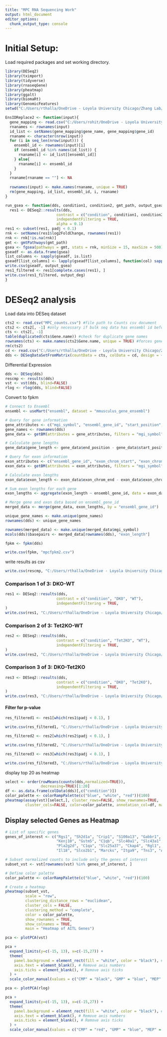 ```yaml
---
title: "MPC RNA Sequencing Work"
output: html_document
editor_options: 
  chunk_output_type: console
---
```


# Initial Setup:

Load required packages and set working directory.

```r
library(DESeq2)
library(tximport)
library(tidyverse)
library(rnaseqGene)
library(pheatmap)
library(ggalt)
library(biomaRt)
library(GenomicFeatures)
setwd("C:/Users/rthalla/OneDrive - Loyola University Chicago/Zhang Lab/MPP3 RNA Seq/MPC Bulk RNA Seq")

EnsIDReplace2 <- function(input){
  gene_mapping <- read.csv("C:/Users/rohit/OneDrive - Loyola University Chicago/Zhang Lab/RNASeq/Cite-seq/GSE145491/Ensembl_labels.csv")
  rnanames <- rownames(input)
  id_list <- setNames(gene_mapping$gene_name, gene_mapping$gene_id)
  rnaname <- character(nrow(input))
  for (i in seq_len(nrow(input))) {
    ensembl_id <- rownames(input)[i]
    if (ensembl_id %in% names(id_list)) {
      rnaname[i] <- id_list[[ensembl_id]]
    } else{
      rnaname[i] <- ensembl_id
    }
  }
  rnaname[rnaname == ""] <- NA
  
  rownames(input) <- make.names(rnaname, unique = TRUE)
  rm(gene_mapping, id_list, ensembl_id, i, rnaname)
}

run_gsea <- function(dds, condition1, condition2, gmt_path, output_gsea, output_deg) {
  res1 <- DESeq2::results(dds, 
                       contrast = c("condition", condition1, condition2),
                       independentFiltering = TRUE,
                       alpha = 0.1)
res1 <- subset(res1, padj < 0.1)
rnk <- setNames(res1$log2FoldChange, rownames(res1))
rnk <- rnk[!is.na(rnk)]
gmt <- gmtPathways(gmt_path)
gsea <- fgsea(pathways = gmt, stats = rnk, minSize = 15, maxSize = 500)
gseadf <- as.data.frame(gsea)
list_columns <- sapply(gseadf, is.list)
gseadf[list_columns] <- lapply(gseadf[list_columns], function(col) sapply(col, paste, collapse = ";"))
write.csv(gseadf, output_gsea)
res1_filtered <- res1[complete.cases(res1), ]
write.csv(res1_filtered, output_deg)
}
```

# DESeq2 analysis
Load data into DESeq dataset

```r
cts2 <- read.csv("MPC_counts.csv") #file path to Counts csv document
cts2 <- cts2[, -1] #only necessary if bulk seq data has ensembl id before gene names
cts <- cts2[, -1]
table(duplicated(cts$Gene.name)) #check for duplicate gene names
rownames(cts) <- make.names(cts2$Gene.name, unique = TRUE) #forces gene names to become unique
rm(cts2)
cd <- read.csv("C:/Users/rthalla/OneDrive - Loyola University Chicago/Zhang Lab/Ryan MPC/MPC Bulk RNA Seq/coldata.csv") #make coldata file with sample names in one column and then condition in second column
dds <- DESeqDataSetFromMatrix(countData = cts, colData = cd, design = ~ condition)
```

Differential Expression

```r
dds <- DESeq(dds)
rescmp <- results(dds) 
vst <- vst(dds, blind=FALSE)
rlog <- rlog(dds, blind=FALSE)
```

Convert to fpkm

```r
# Connect to Ensembl
ensembl <- useMart("ensembl", dataset = "mmusculus_gene_ensembl")

# Query for gene information
gene_attributes <- c("mgi_symbol", "ensembl_gene_id", "start_position", "end_position")
gene_names <- rownames(dds)
gene_data <- getBM(attributes = gene_attributes, filters = "mgi_symbol", values = gene_names, mart = ensembl)

# Calculate gene lengths
gene_data$gene_length <- gene_data$end_position - gene_data$start_position + 1

# Query for exon information
exon_attributes <- c("ensembl_gene_id", "exon_chrom_start", "exon_chrom_end")
exon_data <- getBM(attributes = exon_attributes, filters = "mgi_symbol", values = gene_names, mart = ensembl)

# Calculate exon lengths
exon_data$exon_length <- exon_data$exon_chrom_end - exon_data$exon_chrom_start + 1

# Sum exon lengths for each gene
exon_lengths <- aggregate(exon_length ~ ensembl_gene_id, data = exon_data, sum)

# Merge gene and exon data based on ensembl_gene_id
merged_data <- merge(gene_data, exon_lengths, by = "ensembl_gene_id")

unique_gene_names <- make.unique(gene_names)
rownames(dds) <- unique_gene_names

rownames(merged_data) <- make.unique(merged_data$mgi_symbol)
mcols(dds)$basepairs <- merged_data[rownames(dds), "exon_length"]

fpkm <- fpkm(dds)
```

```r
write.csv(fpkm, "mpcfpkm2.csv")
```

write results as csv

```r
write.csv(rescmp, "C:/Users/rthalla/OneDrive - Loyola University Chicago/Zhang Lab/Ryan MPC/MPC BUlk RNA Seq/completeresults.csv")
```

### Comparison 1 of 3: DKO-WT

```r
res1 <- DESeq2::results(dds, 
                       contrast = c("condition", "DKO", "WT"),
                       independentFiltering = TRUE,
)
write.csv(res1, "C:/Users/rthalla/OneDrive - Loyola University Chicago/Zhang Lab/Ryan MPC/MPC BUlk RNA Seq/dko_wt.csv")
```

### Comparison 2 of 3: Tet2KO-WT

```r
res2 <- DESeq2::results(dds, 
                       contrast = c("condition", "Tet2KO", "WT"),
                       independentFiltering = TRUE,
)
write.csv(res2, "C:/Users/rthalla/OneDrive - Loyola University Chicago/Zhang Lab/Ryan MPC/MPC BUlk RNA Seq/tet2_wt.csv")
```

### Comparison 3 of 3: DKO-Tet2KO

```r
res3 <- DESeq2::results(dds, 
                       contrast = c("condition", "DKO", "Tet2KO"),
                       independentFiltering = TRUE,
)
write.csv(res3, "C:/Users/rthalla/OneDrive - Loyola University Chicago/Zhang Lab/Ryan MPC/MPC BUlk RNA Seq/dko_tet2ko.csv")
```

#### Filter for p-value

```r
res_filtered1 <- res1[which(res1$padj < 0.1), ]

write.csv(res_filtered1, "C:/Users/rthalla/OneDrive - Loyola University Chicago/Zhang Lab/Ryan MPC/MPC BUlk RNA Seq/dko_wt_filter.csv")

res_filtered2 <- res2[which(res2$padj < 0.1), ]

write.csv(res_filtered2, "C:/Users/rthalla/OneDrive - Loyola University Chicago/Zhang Lab/Ryan MPC/MPC BUlk RNA Seq/tet2_wt_filter.csv")

res_filtered3 <- res3[which(res3$padj < 0.1), ]

write.csv(res_filtered3, "C:/Users/rthalla/OneDrive - Loyola University Chicago/Zhang Lab/Ryan MPC/MPC BUlk RNA Seq/dko_tet2ko_filter.csv")
```

display top 20 as heatmap

```r
select <- order(rowMeans(counts(dds,normalized=TRUE)),
                decreasing=TRUE)[1:20]
df <- as.data.frame(colData(dds)[,c("condition")])
color_palette <- colorRampPalette(c("blue", "white", "red"))(100)
pheatmap(assay(vst)[select,], cluster_rows=FALSE, show_rownames=TRUE,
         cluster_cols=FALSE, color=color_palette, annotation_col=df, main="Top 50 Heatmap")
```

## Display selected Genes as Heatmap

```r
# List of specific genes
genes_of_interest <- c("Rgs1", "Sh2d1a", "Crip1", "S100a13", "Gabbr1", "Dtnb", "Rsad2", "Cxcl9", 
                       "Kenj10", "Gstm5", "C1qb", "Slc40a1", "Slc43a1", "C1qc", "Veam1", "Marchf1", 
                       "Pla2g2d", "C1qa", "Slc25a37", "Ckap4", "Rgl1", "Mafb", "Pou2af1", "Ighm", 
                       "Il18", "Slco2b1", "Marcks", "Itga9", "Tns3", "Abcc3", "Wdfy3", "Arhgap23", "Bcl6", "Cxcr5")

# Subset normalized counts to include only the genes of interest
subset_vst <- vst[rownames(vst) %in% genes_of_interest, ]

# Define color palette
color_palette <- colorRampPalette(c("blue", "white", "red"))(100)

# Create a heatmap
pheatmap(subset_vst, 
         scale = "row", 
         clustering_distance_rows = "euclidean", 
         cluster_cols = FALSE, 
         clustering_method = "complete", 
         color = color_palette,
         show_rownames = TRUE, 
         show_colnames = TRUE,
         main = "Heatmap of AITL Genes")
```

```r
pca <- plotPCA(vst)

pca +
  expand_limits(y=c(-15, 13), x=c(-15,27)) + 
  theme(
    panel.background = element_rect(fill = "white", color = "black"), # White background
    axis.text = element_blank(), # Remove axis numbers
    axis.ticks = element_blank(), # Remove axis ticks
  ) + 
  scale_color_manual(values = c("CMP" = "black", "GMP" = "blue", "MEP" = "red", "PG" = "green", "PM" = "purple"))
```


```r
pca <- plotPCA(rlog)

pca +
  expand_limits(y=c(-15, 13), x=c(-15,27)) + 
  theme(
    panel.background = element_rect(fill = "white", color = "black"), # White background
    axis.text = element_blank(), # Remove axis numbers
    axis.ticks = element_blank(), # Remove axis ticks
  ) + 
  scale_color_manual(values = c("CMP" = "red", "GMP" = "blue", "MEP" = "black", "PG" = "green", "PM" = "purple"))
```


